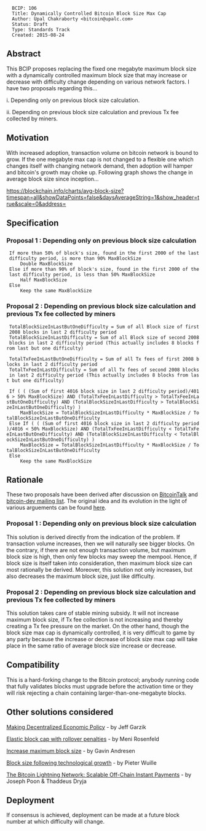 <pre>
  BCIP: 106
  Title: Dynamically Controlled Bitcoin Block Size Max Cap
  Author: Upal Chakraborty <bitcoin@upalc.com>
  Status: Draft
  Type: Standards Track
  Created: 2015-08-24
</pre>

==Abstract==

This BCIP proposes replacing the fixed one megabyte maximum block size with a dynamically controlled maximum block size that may increase or decrease with difficulty change depending on various network factors. I have two proposals regarding this...

i. Depending only on previous block size calculation.

ii. Depending on previous block size calculation and previous Tx fee collected by miners.

==Motivation==

With increased adoption, transaction volume on bitcoin network is bound to grow. If the one megabyte max cap is not changed to a flexible one which changes itself with changing network demand, then adoption will hamper and bitcoin's growth may choke up. Following graph shows the change in average block size since inception...

https://blockchain.info/charts/avg-block-size?timespan=all&showDataPoints=false&daysAverageString=1&show_header=true&scale=0&address=

==Specification==

===Proposal 1 : Depending only on previous block size calculation===

  If more than 50% of block's size, found in the first 2000 of the last difficulty period, is more than 90% MaxBlockSize
      Double MaxBlockSize
  Else if more than 90% of block's size, found in the first 2000 of the last difficulty period, is less than 50% MaxBlockSize
      Half MaxBlockSize
  Else
      Keep the same MaxBlockSize

===Proposal 2 : Depending on previous block size calculation and previous Tx fee collected by miners===
  
  TotalBlockSizeInLastButOneDifficulty = Sum of all Block size of first 2008 blocks in last 2 difficulty period
  TotalBlockSizeInLastDifficulty = Sum of all Block size of second 2008 blocks in last 2 difficulty period (This actually includes 8 blocks from last but one difficulty)
  
  TotalTxFeeInLastButOneDifficulty = Sum of all Tx fees of first 2008 blocks in last 2 difficulty period
  TotalTxFeeInLastDifficulty = Sum of all Tx fees of second 2008 blocks in last 2 difficulty period (This actually includes 8 blocks from last but one difficulty)
  
  If ( ( (Sum of first 4016 block size in last 2 difficulty period)/4016 > 50% MaxBlockSize) AND (TotalTxFeeInLastDifficulty > TotalTxFeeInLastButOneDifficulty) AND (TotalBlockSizeInLastDifficulty > TotalBlockSizeInLastButOneDifficulty) )
      MaxBlockSize = TotalBlockSizeInLastDifficulty * MaxBlockSize / TotalBlockSizeInLastButOneDifficulty
  Else If ( ( (Sum of first 4016 block size in last 2 difficulty period)/4016 < 50% MaxBlockSize) AND (TotalTxFeeInLastDifficulty < TotalTxFeeInLastButOneDifficulty) AND (TotalBlockSizeInLastDifficulty < TotalBlockSizeInLastButOneDifficulty) )
      MaxBlockSize = TotalBlockSizeInLastDifficulty * MaxBlockSize / TotalBlockSizeInLastButOneDifficulty
  Else
      Keep the same MaxBlockSize

==Rationale==

These two proposals have been derived after discussion on [https://bitcointalk.org/index.php?topic=1154536.0 BitcoinTalk] and [http://lists.linuxfoundation.org/pipermail/bitcoin-dev/2015-August/010285.html bitcoin-dev mailing list]. The original idea and its evolution in the light of various arguements can be found [http://upalc.com/maxblocksize.php here].

===Proposal 1 : Depending only on previous block size calculation===

This solution is derived directly from the indication of the problem. If transaction volume increases, then we will naturally see bigger blocks. On the contrary, if there are not enough transaction volume, but maximum block size is high, then only few blocks may sweep the mempool. Hence, if block size is itself taken into consideration, then maximum block size can most rationally be derived. Moreover, this solution not only increases, but also decreases the maximum block size, just like difficulty.

===Proposal 2 : Depending on previous block size calculation and previous Tx fee collected by miners===

This solution takes care of stable mining subsidy. It will not increase maximum block size, if Tx fee collection is not increasing and thereby creating a Tx fee pressure on the market. On the other hand, though the block size max cap is dynamically controlled, it is very difficult to game by any party because the increase or decrease of block size max cap will take place in the same ratio of average block size increase or decrease.

==Compatibility==

This is a hard-forking change to the Bitcoin protocol; anybody running code that fully validates blocks must upgrade before the activation time or they will risk rejecting a chain containing larger-than-one-megabyte blocks.

==Other solutions considered==

[http://gtf.org/garzik/bitcoin/BIP100-blocksizechangeproposal.pdf Making Decentralized Economic Policy] - by Jeff Garzik

[https://bitcointalk.org/index.php?topic=1078521.0 Elastic block cap with rollover penalties] - by Meni Rosenfeld

[https://github.com/Bitcoin-ABC/bcips/blob/master/bcip-0101.mediawiki Increase maximum block size] - by Gavin Andresen

[https://gist.github.com/sipa/c65665fc360ca7a176a6 Block size following technological growth] - by Pieter Wuille

[https://lightning.network/lightning-network-paper.pdf The Bitcoin Lightning Network: Scalable Off-Chain Instant Payments] - by Joseph Poon & Thaddeus Dryja

==Deployment==

If consensus is achieved, deployment can be made at a future block number at which difficulty will change.
